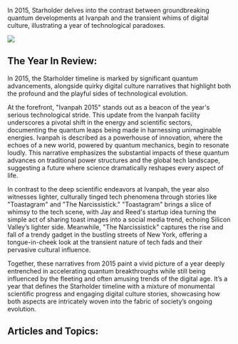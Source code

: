 In 2015, Starholder delves into the contrast between groundbreaking quantum developments at Ivanpah and the transient whims of digital culture, illustrating a year of technological paradoxes.

![](https://drbs5yklwtho3.cloudfront.net/images/1752607023452-dn7lww1g9l6-image.jpg)

## The Year In Review:

In 2015, the Starholder timeline is marked by significant quantum advancements, alongside quirky digital culture narratives that highlight both the profound and the playful sides of technological evolution.

At the forefront, "Ivanpah 2015" stands out as a beacon of the year's serious technological stride. This update from the Ivanpah facility underscores a pivotal shift in the energy and scientific sectors, documenting the quantum leaps being made in harnessing unimaginable energies. Ivanpah is described as a powerhouse of innovation, where the echoes of a new world, powered by quantum mechanics, begin to resonate loudly. This narrative emphasizes the substantial impacts of these quantum advances on traditional power structures and the global tech landscape, suggesting a future where science dramatically reshapes every aspect of life.

In contrast to the deep scientific endeavors at Ivanpah, the year also witnesses lighter, culturally tinged tech phenomena through stories like "Toastagram" and "The Narcissistick." "Toastagram" brings a slice of whimsy to the tech scene, with Jay and Reed's startup idea turning the simple act of sharing toast images into a social media trend, echoing Silicon Valley’s lighter side. Meanwhile, "The Narcissistick" captures the rise and fall of a trendy gadget in the bustling streets of New York, offering a tongue-in-cheek look at the transient nature of tech fads and their pervasive cultural influence.

Together, these narratives from 2015 paint a vivid picture of a year deeply entrenched in accelerating quantum breakthroughs while still being influenced by the fleeting and often amusing trends of the digital age. It’s a year that defines the Starholder timeline with a mixture of monumental scientific progress and engaging digital culture stories, showcasing how both aspects are intricately woven into the fabric of society’s ongoing evolution.

## Articles and Topics:
